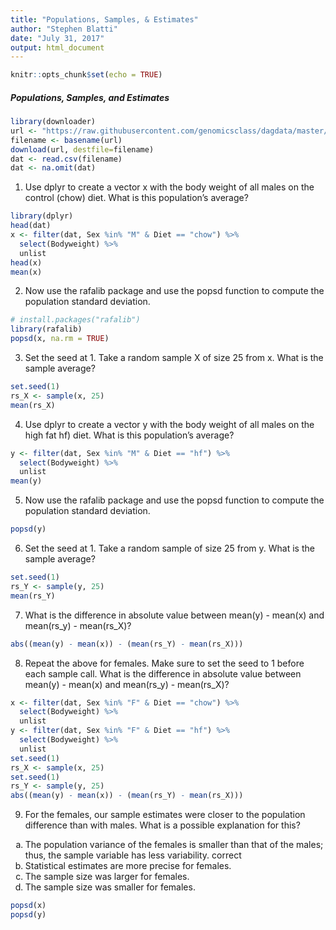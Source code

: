 ---
title: "Populations, Samples, & Estimates"
author: "Stephen Blatti"
date: "July 31, 2017"
output: html_document
---

```{r setup, include=FALSE}
knitr::opts_chunk$set(echo = TRUE)
```

##### Populations, Samples, and Estimates
```{r}
library(downloader) 
url <- "https://raw.githubusercontent.com/genomicsclass/dagdata/master/inst/extdata/mice_pheno.csv"
filename <- basename(url)
download(url, destfile=filename)
dat <- read.csv(filename) 
dat <- na.omit(dat)
```
1. Use dplyr to create a vector x with the body weight of all males on the control (chow) diet. 
What is this population's average? 
```{r}
library(dplyr)
head(dat)
x <- filter(dat, Sex %in% "M" & Diet == "chow") %>%
  select(Bodyweight) %>% 
  unlist
head(x)
mean(x)
```
2. Now use the rafalib package and use the popsd function to compute the population standard deviation. 
```{r}
# install.packages("rafalib")
library(rafalib)
popsd(x, na.rm = TRUE)
```
3. Set the seed at 1. 
Take a random sample X of size 25 from x. What is the sample average? 
```{r}
set.seed(1)
rs_X <- sample(x, 25)
mean(rs_X)
```
4. Use dplyr to create a vector y with the body weight of all males on the high fat hf) diet. 
What is this population's average? 
```{r}
y <- filter(dat, Sex %in% "M" & Diet == "hf") %>%
  select(Bodyweight) %>% 
  unlist
mean(y)
```
5. Now use the rafalib package and use the popsd function to compute the population standard deviation.
```{r}
popsd(y)
```
6. Set the seed at 1. Take a random sample of size 25 from y. What is the sample average?
```{r}
set.seed(1)
rs_Y <- sample(y, 25)
mean(rs_Y)
```
7. What is the difference in absolute value between mean(y) - mean(x) and mean(rs_y) - mean(rs_X)? 
```{r}
abs((mean(y) - mean(x)) - (mean(rs_Y) - mean(rs_X)))
```
8. Repeat the above for females. Make sure to set the seed to 1 before each sample call. What is the difference in absolute value between mean(y) - mean(x) and mean(rs_y) - mean(rs_X)? 
```{r}
x <- filter(dat, Sex %in% "F" & Diet == "chow") %>%
  select(Bodyweight) %>% 
  unlist
y <- filter(dat, Sex %in% "F" & Diet == "hf") %>%
  select(Bodyweight) %>% 
  unlist
set.seed(1)
rs_X <- sample(x, 25)
set.seed(1)
rs_Y <- sample(y, 25)
abs((mean(y) - mean(x)) - (mean(rs_Y) - mean(rs_X)))
```
9. For the females, our sample estimates were closer to the population difference than with males. What is a possible explanation for this?
a. The population variance of the females is smaller than that of the males; thus, the sample variable has less variability. correct
b. Statistical estimates are more precise for females.
c. The sample size was larger for females.
d. The sample size was smaller for females.
```{r}
popsd(x)
popsd(y)
```


